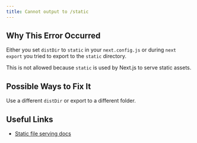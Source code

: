 ```yaml
---
title: Cannot output to /static
---
```


## Why This Error Occurred

Either you set `distDir` to `static` in your `next.config.js` or during `next export` you tried to export to the `static` directory.

This is not allowed because `static` is used by Next.js to serve static assets.

## Possible Ways to Fix It

Use a different `distDir` or export to a different folder.

## Useful Links

- [Static file serving docs](/docs/pages/api-reference/file-conventions/public-folder)
